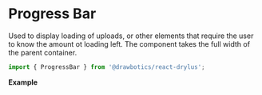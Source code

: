 


# Progress Bar
Used to display loading of uploads, or other elements that require the user to know the amount ot loading left.
The component takes the full width of the parent container.

```jsx
import { ProgressBar } from '@drawbotics/react-drylus';
```
__Example__

<Playground component={ProgressBar}>
  <ProgressBar />
</Playground>
